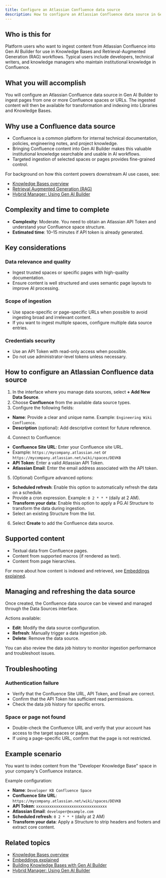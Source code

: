 ```yaml
---
title: Configure an Atlassian Confluence data source
description: How to configure an Atlassian Confluence data source in Gen AI Builder to ingest content from Confluence spaces and pages.
---
```


## Who is this for

Platform users who want to ingest content from Atlassian Confluence into Gen AI Builder for use in Knowledge Bases and Retrieval-Augmented Generation (RAG) workflows.
Typical users include developers, technical writers, and knowledge managers who maintain institutional knowledge in Confluence.

## What you will accomplish

You will configure an Atlassian Confluence data source in Gen AI Builder to ingest pages from one or more Confluence spaces or URLs. The ingested content will then be available for transformation and indexing into Libraries and Knowledge Bases.

## Why use a Confluence data source

- Confluence is a common platform for internal technical documentation, policies, engineering notes, and project knowledge.
- Bringing Confluence content into Gen AI Builder makes this valuable institutional knowledge searchable and usable in AI workflows.
- Targeted ingestion of selected spaces or pages provides fine-grained control.

For background on how this content powers downstream AI use cases, see:

- [Knowledge Bases overview](../../../pipeline/knowledge_base)
- [Retrieval Augmented Generation (RAG)](/edb-postgres-ai/ai-factory/learn/explained/rag)
- [Hybrid Manager: Using Gen AI Builder](../../../../../hybrid-manager/ai-factory/gen-ai/builder)

## Complexity and time to complete

- **Complexity**: Moderate. You need to obtain an Atlassian API Token and understand your Confluence space structure.
- **Estimated time**: 10–15 minutes if API token is already generated.

## Key considerations

### Data relevance and quality

- Ingest trusted spaces or specific pages with high-quality documentation.
- Ensure content is well structured and uses semantic page layouts to improve AI processing.

### Scope of ingestion

- Use space-specific or page-specific URLs when possible to avoid ingesting broad and irrelevant content.
- If you want to ingest multiple spaces, configure multiple data source entries.

### Credentials security

- Use an API Token with read-only access when possible.
- Do not use administrator-level tokens unless necessary.

## How to configure an Atlassian Confluence data source

1. In the interface where you manage data sources, select **+ Add New Data Source**.
2. Choose **Confluence** from the available data source types.
3. Configure the following fields:

- **Name**: Provide a clear and unique name. Example: `Engineering Wiki Confluence`.
- **Description** (optional): Add descriptive context for future reference.

4. Connect to Confluence:

- **Confluence Site URL**: Enter your Confluence site URL.
- Example: `https://mycompany.atlassian.net` or `https://mycompany.atlassian.net/wiki/spaces/DEVKB`
- **API Token**: Enter a valid Atlassian API Token.
- **Atlassian Email**: Enter the email address associated with the API token.

5. (Optional) Configure advanced options:

- **Scheduled refresh**: Enable this option to automatically refresh the data on a schedule.
- Provide a cron expression. Example: `0 2 * * *` (daily at 2 AM).
- **Transform your data**: Enable this option to apply a PG.AI Structure to transform the data during ingestion.
- Select an existing Structure from the list.

6. Select **Create** to add the Confluence data source.

## Supported content

- Textual data from Confluence pages.
- Content from supported macros (if rendered as text).
- Content from page hierarchies.

For more about how content is indexed and retrieved, see [Embeddings explained](/edb-postgres-ai/ai-factory/learn/explained/embeddings).

## Managing and refreshing the data source

Once created, the Confluence data source can be viewed and managed through the Data Sources interface.

Actions available:

- **Edit**: Modify the data source configuration.
- **Refresh**: Manually trigger a data ingestion job.
- **Delete**: Remove the data source.

You can also review the data job history to monitor ingestion performance and troubleshoot issues.

## Troubleshooting

### Authentication failure

- Verify that the Confluence Site URL, API Token, and Email are correct.
- Confirm that the API Token has sufficient read permissions.
- Check the data job history for specific errors.

### Space or page not found

- Double-check the Confluence URL and verify that your account has access to the target spaces or pages.
- If using a page-specific URL, confirm that the page is not restricted.

## Example scenario

You want to index content from the "Developer Knowledge Base" space in your company's Confluence instance.

Example configuration:

- **Name**: `Developer KB Confluence Space`
- **Confluence Site URL**: `https://mycompany.atlassian.net/wiki/spaces/DEVKB`
- **API Token**: `xxxxxxxxxxxxxxxxxxxxxxxxxxxxxxxx`
- **Atlassian Email**: `developer@example.com`
- **Scheduled refresh**: `0 2 * * *` (daily at 2 AM)
- **Transform your data**: Apply a Structure to strip headers and footers and extract core content.

## Related topics

- [Knowledge Bases overview](../../../pipeline/knowledge_base)
- [Embeddings explained](/edb-postgres-ai/ai-factory/learn/explained/embeddings)
- [Building Knowledge Bases with Gen AI Builder](/edb-postgres-ai/ai-factory/learn/how-togen-ai/knowledge-base-setup) <!-- Placeholder link -->
- [Hybrid Manager: Using Gen AI Builder](../../../../../hybrid-manager/ai-factory/gen-ai/builder)
